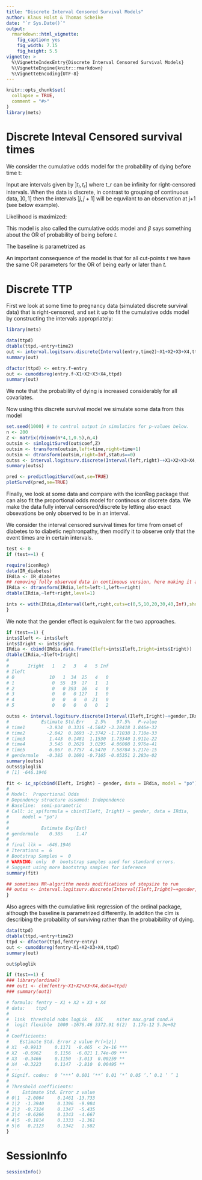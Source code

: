 ```yaml
---
title: "Discrete Interval Censored Survival Models"
author: Klaus Holst & Thomas Scheike
date: "`r Sys.Date()`"
output:
  rmarkdown::html_vignette:
    fig_caption: yes
    fig_width: 7.15
    fig_height: 5.5    
vignette: >
  %\VignetteIndexEntry{Discrete Interval Censored Survival Models}
  %\VignetteEngine{knitr::rmarkdown}
  %\VignetteEncoding{UTF-8}
---
```


```r
knitr::opts_chunk$set(
  collapse = TRUE,
  comment = "#>"
)
library(mets)
```

Discrete Inteval Censored survival times 
========================================

We consider the cumulative odds model for the probability of dying before time t: 
\begin{align*}
   \mbox{logit}(P(T \leq t | x)) & = \log(G(t)) + x^T \beta              \\
                P(T \leq t | x)  & =  \frac{G(t) exp( x^T \beta)}{1 + G(t) exp( x^T \beta) }          \\
                P(T >t | x)  & =  \frac{1}{1 + G(t) exp( x^T \beta) }          
\end{align*}

Input are intervals given by $]t_l,t_r]$ where t_r can be infinity
for right-censored intervals. When the data is discrete,
in contrast to grouping of continuous data, $]0,1]$ then
the intervals $]j,j+1]$ will be equvilant to an observation at j+1 (see below example).

Likelihood is maximized:
\begin{align*}
    \prod_i  P(T_i >t_{il} | x) - P(T_i> t_{ir}| x).            
\end{align*}

This model is also called the cumulative odds model 
\begin{align*}
     P(T \leq t | x)  & =  \frac{ G(t) exp( x^T \beta) }{1 + G(t) exp( x^T \beta) }.
\end{align*}
and $\beta$ says something about the OR of probability of being before $t$. 

The baseline is parametrized as 
\begin{align*}
       G(t)  & =  \sum_{j \leq t} \exp( \alpha_j ) 
\end{align*}

An important consequence of the model is that for all cut-points $t$ we have the same OR parameters for the 
OR of being early or later than $t$. 

Discrete TTP 
=============

First we look at some time to pregnancy data (simulated discrete survival data) that is
right-censored, and set it up to fit the cumulative odds model by 
constructing the intervals appropriately: 

```r
library(mets)

data(ttpd) 
dtable(ttpd,~entry+time2)
out <- interval.logitsurv.discrete(Interval(entry,time2)~X1+X2+X3+X4,ttpd)
summary(out)

dfactor(ttpd) <- entry.f~entry
out <- cumoddsreg(entry.f~X1+X2+X3+X4,ttpd)
summary(out)
```

We note that the probability of dying is increased considerably for all covariates. 

Now using this discrete survival model we simulate some data from this model 

```r
set.seed(1000) # to control output in simulatins for p-values below.
n <- 200
Z <- matrix(rbinom(n*4,1,0.5),n,4)
outsim <- simlogitSurvd(out$coef,Z)
outsim <- transform(outsim,left=time,right=time+1)
outsim <- dtransform(outsim,right=Inf,status==0)
outss <- interval.logitsurv.discrete(Interval(left,right)~+X1+X2+X3+X4,outsim)
summary(outss)

pred <- predictlogitSurvd(out,se=TRUE)
plotSurvd(pred,se=TRUE)
```

Finally, we look at some data and compare with the icenReg package that can also fit 
the proportional odds model for continous or discrete data. 
We make the data fully interval censored/discrete by
letting also exact obsevations be only observed to be in an interval.

We consider the interval censored survival times for time from onset 
of diabetes to to diabetic nephronpathy, then modify it to 
observe only that the event times are in certain intervals. 


```r
test <- 0 
if (test==1) {

require(icenReg)
data(IR_diabetes)
IRdia <- IR_diabetes
## removing fully observed data in continuous version, here making it a discrete observation 
IRdia <- dtransform(IRdia,left=left-1,left==right)
dtable(IRdia,~left+right,level=1)

ints <- with(IRdia,dInterval(left,right,cuts=c(0,5,10,20,30,40,Inf),show=TRUE) )
}
```

We note that the gender effect is equivalent for the two approaches. 


```r
if (test==1) {
ints$Ileft <- ints$left
ints$Iright <- ints$right
IRdia <- cbind(IRdia,data.frame(Ileft=ints$Ileft,Iright=ints$Iright))
dtable(IRdia,~Ileft+Iright)
# 
#       Iright   1   2   3   4   5 Inf
# Ileft                               
# 0             10   1  34  25   4   0
# 1              0  55  19  17   1   1
# 2              0   0 393  16   4   0
# 3              0   0   0 127   1   0
# 4              0   0   0   0  21   0
# 5              0   0   0   0   0   2

outss <- interval.logitsurv.discrete(Interval(Ileft,Iright)~+gender,IRdia)
#            Estimate Std.Err    2.5%    97.5%   P-value
# time1        -3.934  0.3316 -4.5842 -3.28418 1.846e-32
# time2        -2.042  0.1693 -2.3742 -1.71038 1.710e-33
# time3         1.443  0.1481  1.1530  1.73340 1.911e-22
# time4         3.545  0.2629  3.0295  4.06008 1.976e-41
# time5         6.067  0.7757  4.5470  7.58784 5.217e-15
# gendermale   -0.385  0.1691 -0.7165 -0.05351 2.283e-02
summary(outss)
outss$ploglik
# [1] -646.1946

fit <- ic_sp(cbind(Ileft, Iright) ~ gender, data = IRdia, model = "po")
# 
# Model:  Proportional Odds
# Dependency structure assumed: Independence
# Baseline:  semi-parametric 
# Call: ic_sp(formula = cbind(Ileft, Iright) ~ gender, data = IRdia, 
#     model = "po")
# 
#            Estimate Exp(Est)
# gendermale    0.385     1.47
# 
# final llk =  -646.1946 
# Iterations =  6 
# Bootstrap Samples =  0 
# WARNING: only  0  bootstrap samples used for standard errors. 
# Suggest using more bootstrap samples for inference
summary(fit)

## sometimes NR-algorithm needs modifications of stepsize to run 
## outss <- interval.logitsurv.discrete(Interval(Ileft,Iright)~+gender,IRdia,control=list(trace=TRUE,stepsize=1.0))
}

```

Also agrees with the cumulative link regression of the ordinal package,
although the baseline is parametrized differently. In additon the clm is
describing the probability of surviving rather than the probabibility of 
dying. 

```r

data(ttpd) 
dtable(ttpd,~entry+time2)
ttpd <- dfactor(ttpd,fentry~entry)
out <- cumoddsreg(fentry~X1+X2+X3+X4,ttpd)
summary(out)

out$ploglik

if (test==1) {
### library(ordinal)
### out1 <- clm(fentry~X1+X2+X3+X4,data=ttpd)
### summary(out1)

# formula: fentry ~ X1 + X2 + X3 + X4
# data:    ttpd
# 
#  link  threshold nobs logLik   AIC     niter max.grad cond.H 
#  logit flexible  1000 -1676.46 3372.91 6(2)  1.17e-12 5.3e+02
# 
# Coefficients:
#    Estimate Std. Error z value Pr(>|z|)    
# X1  -0.9913     0.1171  -8.465  < 2e-16 ***
# X2  -0.6962     0.1156  -6.021 1.74e-09 ***
# X3  -0.3466     0.1150  -3.013  0.00259 ** 
# X4  -0.3223     0.1147  -2.810  0.00495 ** 
# ---
# Signif. codes:  0 ‘***’ 0.001 ‘**’ 0.01 ‘*’ 0.05 ‘.’ 0.1 ‘ ’ 1
# 
# Threshold coefficients:
#     Estimate Std. Error z value
# 0|1  -2.0064     0.1461 -13.733
# 1|2  -1.3940     0.1396  -9.984
# 2|3  -0.7324     0.1347  -5.435
# 3|4  -0.6266     0.1343  -4.667
# 4|5  -0.1814     0.1333  -1.361
# 5|6   0.2123     0.1342   1.582
}

```


SessionInfo
============


```r
sessionInfo()
```



